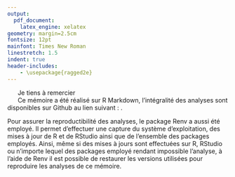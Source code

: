 ```yaml
---
output: 
  pdf_document:
    latex_engine: xelatex
geometry: margin=2.5cm
fontsize: 12pt
mainfont: Times New Roman
linestretch: 1.5
indent: true
header-includes:
    - \usepackage{ragged2e}
---
```


```{=tex}
\begin{titlepage}

\par
\raisebox{-.5\height}{\includegraphics[width=3cm]{logos/Logo_EHESS.jpg}}
\hfill
\raisebox{-.5\height}{\includegraphics[width=5.5cm]{logos/logo_ens.png}}
\par


\vspace{1cm}
\begin{center}

\normalsize{\textit{Master Sciences Sociales - Parcours Quantifier en Sciences Sociales}}

2021-2022

\vspace{5mm}

\textsc{Mémoire de recherche}

\vfill 

{\Large La désinstitutionalisation en maison d’enfant à caractère sociale (MECS) au travers de l’orientation des enfants placés entre les hébergements\par}

\vfill

{\large\itshape Soutenu par}

{\large Élodie Lemaire}

\vspace{5mm}

\textit{Session}

Juin 2022

\vspace{5mm}

\textit{Sous les directions de}

Isabelle Frechon \& Marie Plessz

\vspace{5mm}

\textit{Relectrice}

Laure Hadj

\end{center}
\end{titlepage}
\newpage
```
\pagenumbering{roman}

```{=tex}
\phantomsection
\addcontentsline{toc}{section}{Remerciements}
\section*{Remerciements}
```
\vspace{.5cm}

|       Je tiens à remercier



\newpage

```{=tex}
\phantomsection
\addcontentsline{toc}{section}{Avant-propos}
\section*{Avant-propos}
```
\vspace{.5cm}

|       Ce mémoire a été réalisé sur R Markdown, l'intégralité des analyses sont disponibles sur Github au lien suivant : .

Pour assurer la reproductibilité des analyses, le package Renv a aussi été employé. Il permet d'effectuer une capture du système d'exploitation, des mises à jour de R et de RStudio ainsi que de l'ensemble des packages employés. Ainsi, même si des mises à jours sont effectuées sur R, RStudio ou n'importe lequel des packages employé rendant impossible l'analyse, à l'aide de Renv il est possible de restaurer les versions utilisées pour reproduire les analyses de ce mémoire.


\newpage

